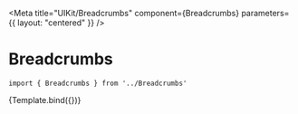 
<Meta
    title="UIKit/Breadcrumbs"
    component={Breadcrumbs}
    parameters={{
        layout: "centered"
    }}
/>


# Breadcrumbs



```
import { Breadcrumbs } from '../Breadcrumbs'
```

<Canvas>
    <Story name="Breadcrumbs" args={{ pages }}>
        {Template.bind({})}
    </Story>
</Canvas>
